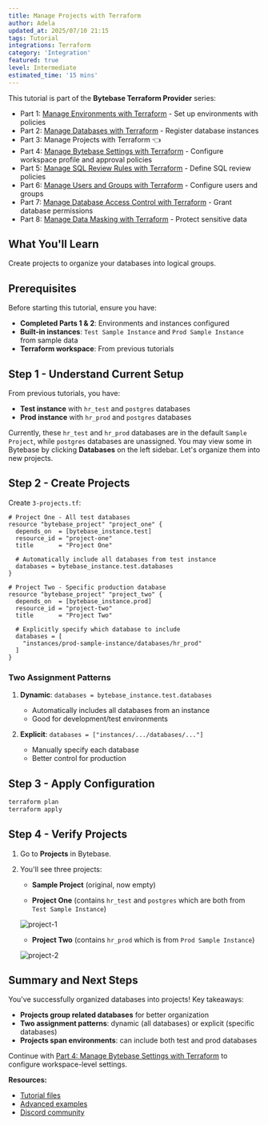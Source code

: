 ```yaml
---
title: Manage Projects with Terraform
author: Adela
updated_at: 2025/07/10 21:15
tags: Tutorial
integrations: Terraform
category: 'Integration'
featured: true
level: Intermediate
estimated_time: '15 mins'
---
```



This tutorial is part of the **Bytebase Terraform Provider** series:

- Part 1: [Manage Environments with Terraform](/tutorials/manage-environments-with-terraform) - Set up environments with policies
- Part 2: [Manage Databases with Terraform](/tutorials/manage-databases-with-terraform) - Register database instances
- Part 3: Manage Projects with Terraform 👈
- Part 4: [Manage Bytebase Settings with Terraform](/tutorials/manage-general-settings-with-terraform) - Configure workspace profile and approval policies
- Part 5: [Manage SQL Review Rules with Terraform](/tutorials/manage-sql-review-rules-with-terraform) - Define SQL review policies
- Part 6: [Manage Users and Groups with Terraform](/tutorials/manage-users-and-groups-with-terraform) - Configure users and groups
- Part 7: [Manage Database Access Control with Terraform](/tutorials/manage-database-access-control-with-terraform) - Grant database permissions
- Part 8: [Manage Data Masking with Terraform](/tutorials/manage-data-masking-with-terraform) - Protect sensitive data

<TerraformGitHubSample />

## What You'll Learn

Create projects to organize your databases into logical groups.

## Prerequisites

Before starting this tutorial, ensure you have:

- **Completed Parts 1 & 2**: Environments and instances configured
- **Built-in instances**: `Test Sample Instance` and `Prod Sample Instance` from sample data
- **Terraform workspace**: From previous tutorials

## Step 1 - Understand Current Setup

From previous tutorials, you have:

- **Test instance** with `hr_test` and `postgres` databases
- **Prod instance** with `hr_prod` and `postgres` databases

Currently, these `hr_test` and `hr_prod` databases are in the default `Sample Project`, while `postgres` databases are unassigned. You may view some in Bytebase by clicking **Databases** on the left sidebar. Let's organize them into new projects.

## Step 2 - Create Projects

Create `3-projects.tf`:

```hcl
# Project One - All test databases
resource "bytebase_project" "project_one" {
  depends_on  = [bytebase_instance.test]
  resource_id = "project-one"
  title       = "Project One"

  # Automatically include all databases from test instance
  databases = bytebase_instance.test.databases
}

# Project Two - Specific production database
resource "bytebase_project" "project_two" {
  depends_on  = [bytebase_instance.prod]
  resource_id = "project-two"
  title       = "Project Two"

  # Explicitly specify which database to include
  databases = [
    "instances/prod-sample-instance/databases/hr_prod"
  ]
}
```

### Two Assignment Patterns

1. **Dynamic**: `databases = bytebase_instance.test.databases`

   - Automatically includes all databases from an instance
   - Good for development/test environments

2. **Explicit**: `databases = ["instances/.../databases/..."]`
   - Manually specify each database
   - Better control for production

## Step 3 - Apply Configuration

```bash
terraform plan
terraform apply
```

## Step 4 - Verify Projects

1. Go to **Projects** in Bytebase.

2. You'll see three projects:

   - **Sample Project** (original, now empty)

   - **Project One** (contains `hr_test` and `postgres` which are both from `Test Sample Instance`)

   ![project-1](/content/docs/tutorials/manage-projects-with-terraform/bb-project-1.webp)

   - **Project Two** (contains `hr_prod` which is from `Prod Sample Instance`)

   ![project-2](/content/docs/tutorials/manage-projects-with-terraform/bb-project-2.webp)

## Summary and Next Steps

You've successfully organized databases into projects! Key takeaways:

- **Projects group related databases** for better organization
- **Two assignment patterns**: dynamic (all databases) or explicit (specific databases)
- **Projects span environments**: can include both test and prod databases

Continue with [Part 4: Manage Bytebase Settings with Terraform](/tutorials/manage-general-settings-with-terraform) to configure workspace-level settings.

**Resources:**

- [Tutorial files](https://github.com/bytebase/terraform-provider-bytebase/tree/main/tutorials)
- [Advanced examples](https://github.com/bytebase/terraform-provider-bytebase/tree/main/examples)
- [Discord community](https://discord.gg/huyw7gRsyA)
